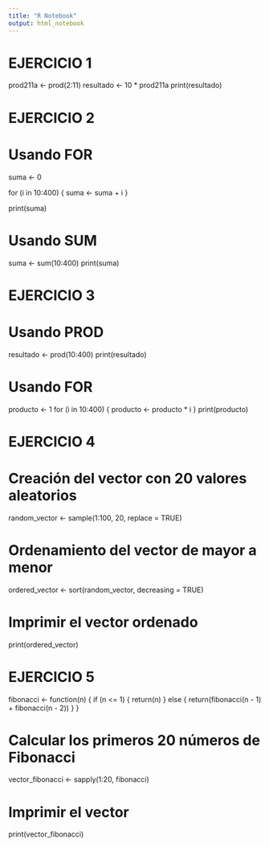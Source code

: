 ---
title: "R Notebook"
output: html_notebook
---

# EJERCICIO 1

prod211a <- prod(2:11)
resultado <- 10 * prod211a
print(resultado)

# EJERCICIO 2

# Usando FOR
suma <- 0

for (i in 10:400) {
  suma <- suma + i
}

print(suma)

# Usando SUM
suma <- sum(10:400)
print(suma)

# EJERCICIO 3

# Usando PROD
resultado <- prod(10:400)
print(resultado)

# Usando FOR
producto <- 1
for (i in 10:400) {
  producto <- producto * i
}
print(producto)

# EJERCICIO 4
# Creación del vector con 20 valores aleatorios
random_vector <- sample(1:100, 20, replace = TRUE)

# Ordenamiento del vector de mayor a menor
ordered_vector <- sort(random_vector, decreasing = TRUE)

# Imprimir el vector ordenado
print(ordered_vector)

# EJERCICIO 5
fibonacci <- function(n) {
  if (n <= 1) {
    return(n)
  } else {
    return(fibonacci(n - 1) + fibonacci(n - 2))
  }
}

# Calcular los primeros 20 números de Fibonacci
vector_fibonacci <- sapply(1:20, fibonacci)

# Imprimir el vector
print(vector_fibonacci)
